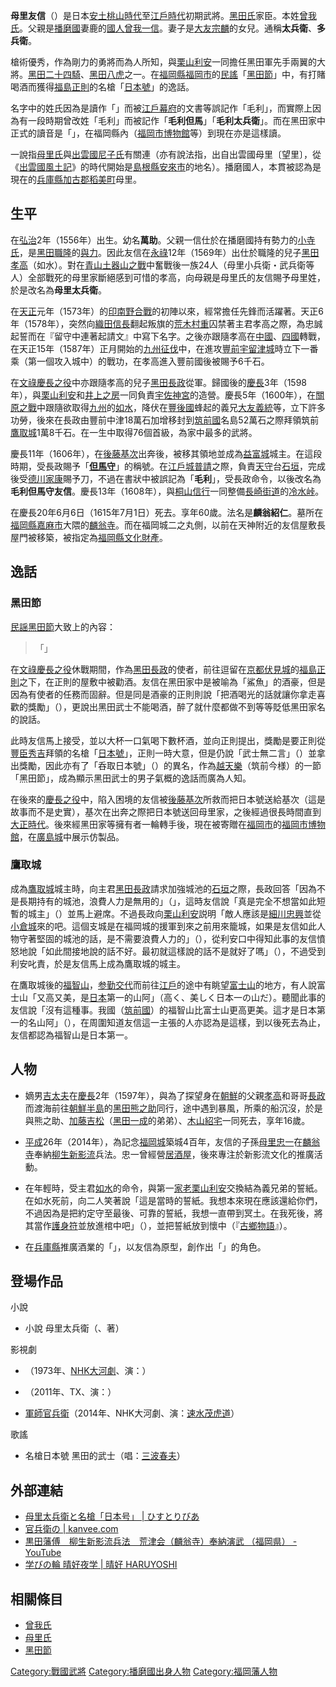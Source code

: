 {{日本武士
|名稱= 母里 友信
|圖片名稱= Mori Tomonobu.jpg
|圖片大小= 250px
|圖片說明= 母里友信像（[[福岡市博物館|福岡市博物館]]藏）
|時代= [[日本戰國時代|日本戰國時代]]—[[江戶時代|江戶時代]]初期
|出生日期= [[弘治_(後奈良天皇)|弘治]]2年（1556年）
|出生地點= 
|逝世日期= [[慶長|慶長]]20年6月6日（1615年7月1日）
|逝世地點= 
|假名= 
|羅馬字= 
|幼名= 萬助
|改名= 
|别名= 太兵衛、多兵衛（通稱）
|諡号= 
|神号= 
|戒名= 麟翁紹仁
|洗禮名= 
|墓所= [[福岡縣|福岡縣]][[嘉麻市|嘉麻市]]的[[麟翁寺|麟翁寺]]
|朝廷官位= [[但馬守|但馬守]]
|幕府職位= 
|主君= [[黑田孝高|黑田孝高]]→[[黑田長政|長政]]
|藩= [[筑前國|筑前國]][[福岡藩|福岡藩]]士
|氏族= [[曾我氏|曾我氏]]→[[母里氏|母里氏]]
|父母= 父：[[曾我一信|曾我一信]]<BR>母：[[母里氏|母里氏]]
|養父= 
|養母= 
|兄弟= 兄：[[曾我太郎兵衛|曾我太郎兵衛]]<BR>弟：[[野村祐勝|野村祐勝]]
|姐妹= 
|正室= [[大友宗麟|大友宗麟]]的女兒
|側室= 
|嗣子= [[母里吉太夫|吉太夫]]、[[母里友生|友生]]、[[母里市郎右衛門|市郎右衛門]]
|嗣女= [[桐山信行|桐山信行]]室
|養子= 
|養女= 
}}
{{japanese|japanese=母里 友信|kana=ぼり／もり とものぶ|romaji=Bori / Mori Tomonobu}}
'''母里友信'''（{{bd|1556年||1615年|7月1日|}}）是日本[[安土桃山時代|安土桃山時代]]至[[江戶時代|江戶時代]]初期武將。[[黑田氏|黑田氏]]家臣。本姓[[曾我氏|曾我氏]]。父親是[[播磨國|播磨國]]妻鹿的[[國人眾|國人]][[曾我一信|曾我一信]]。妻子是[[大友宗麟|大友宗麟]]的女兒。通稱'''太兵衛'''、'''多兵衛'''。

槍術優秀，作為剛力的勇將而為人所知，與[[栗山利安|栗山利安]]一同擔任黑田軍先手兩翼的大將。[[黑田二十四騎|黑田二十四騎]]、[[黑田八虎|黑田八虎]]之一。在[[福岡縣|福岡縣]][[福岡市|福岡市]]的[[民謠|民謠]]「[[黑田節|黑田節]]」中，有打賭喝酒而獲得[[福島正則|福島正則]]的名槍「[[日本號|日本號]]」的逸話。

名字中的姓氏因為是讀作「{{lang|ja|もり}}」而被[[江戶幕府|江戶幕府]]的文書等誤記作「毛利」，而實際上因為有一段時期曾改姓「毛利」而被記作「'''毛利但馬'''」「'''毛利太兵衛'''」。而在黑田家中正式的讀音是「{{lang|ja|ぼり}}」，在福岡縣內（[[福岡市博物館|福岡市博物館]]等）到現在亦是這樣讀。

一說指[[母里氏|母里氏]]與[[出雲國|出雲國]][[尼子氏|尼子氏]]有關連（亦有說法指，出自出雲國母里〔望里〕，從《[[出雲國風土記|出雲國風土記]]》的時代開始是[[島根縣|島根縣]][[安來市|安來市]]的地名）。播磨國人，本貫被認為是現在的[[兵庫縣|兵庫縣]][[加古郡|加古郡]][[稻美町|稻美町]]母里。

== 生平 ==
在[[弘治_(後奈良天皇)|弘治]]2年（1556年）出生。幼名'''萬助'''。父親一信仕於在播磨國持有勢力的[[小寺氏|小寺氏]]，是[[黑田職隆|黑田職隆]]的[[與力|與力]]。因此友信在[[永祿|永祿]]12年（1569年）出仕於職隆的兒子[[黑田孝高|黑田孝高]]（如水）。對在[[青山土器山之戰|青山土器山之戰]]中奮戰後一族24人（母里小兵衛・武兵衛等人）全部戰死的母里家斷絕感到可惜的孝高，向母親是母里氏的友信賜予母里姓，於是改名為'''母里太兵衛'''。

在[[天正_(日本)|天正]]元年（1573年）的[[印南野合戰|印南野合戰]]的初陣以來，經常擔任先鋒而活躍著。天正6年（1578年），突然向[[織田信長|織田信長]]翻起叛旗的[[荒木村重|荒木村重]]囚禁著主君孝高之際，為忠誠起誓而在『留守中連著起請文』中寫下名字。之後亦跟隨孝高在[[中國地方|中國]]、[[四國|四國]]轉戰，在天正15年（1587年）正月開始的[[九州征伐|九州征伐]]中，在進攻[[豐前|豐前]][[宇留津城|宇留津城]]時立下一番乘（第一個攻入城中）的戰功，在孝高進入豐前國後被賜予6千石。

在[[文祿慶長之役|文祿慶長之役]]中亦跟隨孝高的兒子[[黑田長政|黑田長政]]從軍。歸國後的[[慶長|慶長]]3年（1598年），與[[栗山利安|栗山利安]]和[[井上之房|井上之房]]一同負責[[宇佐神宮|宇佐神宮]]的造營。慶長5年（1600年），在[[關原之戰|關原之戰]]中跟隨欲取得[[九州_(日本)|九州]]的[[黑田如水|如水]]，降伏在[[豐後國|豐後國]]蜂起的義兄[[大友義統|大友義統]]等，立下許多功勞，後來在長政由豐前中津18萬石加增移封到[[筑前國|筑前國]]名島52萬石之際拜領筑前[[鷹取城|鷹取城]]1萬8千石。在一生中取得76個首級，為家中最多的武將。

慶長11年（1606年），在[[後藤基次|後藤基次]]出奔後，被移其領地並成為[[益富城|益富城]]城主。在這段時期，受長政賜予「'''[[但馬守|但馬守]]'''」的稱號。在[[江戶城|江戶城]][[普請|普請]]之際，負責[[天守|天守]]台[[石垣|石垣]]，完成後受[[德川家康|德川家康]]賜予刀，不過在書狀中被誤記為「'''毛利'''」，受長政命令，以後改名為'''毛利但馬守友信'''。慶長13年（1608年），與[[桐山信行|桐山信行]]一同整備[[長崎街道|長崎街道]]的[[冷水峠|冷水峠]]。

在慶長20年6月6日（1615年7月1日）死去。享年60歲。法名是'''麟翁紹仁'''。墓所在[[福岡縣|福岡縣]][[嘉麻市|嘉麻市]]大隈的[[麟翁寺|麟翁寺]]。而在福岡城二之丸側，以前在天神附近的友信屋敷長屋門被移築，被指定為[[日本文化財產|福岡縣文化財產]]。

== 逸話 ==
=== 黑田節 ===
<!-- 檔案不存在 [[file:Mori_Tomonobu_statue.jpg|200px]]）]] -->
<!-- 檔案不存在 [[file:Kurodabushi.jpg|300px]]博多口駅前）]] -->
[[民謡|民謡]][[黑田節|黑田節]]大致上的內容：
<blockquote>「{{lang|ja|酒は呑め呑め　呑むならば　日本一（ひのもといち）のこの槍を　呑み取るほどに呑むならば　これぞ真の黒田武士}}」</blockquote>

在[[文祿慶長之役|文祿慶長之役]]休戰期間，作為[[黑田長政|黑田長政]]的使者，前往逗留在[[京都|京都]][[伏見城|伏見城]]的[[福島正則|福島正則]]之下，在正則的屋敷中被勸酒。友信在黑田家中是被喻為「鯊魚」的酒豪，但是因為有使者的任務而固辭。但是同是酒豪的正則則說「把酒喝光的話就讓你拿走喜歡的獎勵」（{{lang|ja|飲み干せたならば好きな褒美をとらす}}），更說出黑田武士不能喝酒，醉了就什麼都做不到等等貶低黑田家名的說話。

此時友信馬上接受，並以大杯一口氣喝下數杯酒，並向正則提出，獎勵是要正則從[[豐臣秀吉|豐臣秀吉]]拜領的名槍「[[日本號|日本號]]」，正則一時大意，但是仍說「武士無二言」（{{lang|ja|武士に二言は無い}}）並拿出獎勵，因此亦有了「呑取日本號」（{{lang|ja|呑取り日本号}}）的異名，作為[[越天樂|越天樂]]（筑前今様）的一節「黑田節」，成為顯示黑田武士的男子氣概的逸話而廣為人知。

在後來的[[慶長之役|慶長之役]]中，陷入困境的友信被[[後藤基次|後藤基次]]所救而把日本號送給基次（這是故事而不是史實），基次在出奔之際把日本號送回母里家，之後經過很長時間直到[[大正時代|大正時代]]。後來經黑田家等擁有者一輪轉手後，現在被寄贈在[[福岡市|福岡市]]的[[福岡市博物館|福岡市博物館]]，在[[廣島城|廣島城]]中展示仿製品。

=== 鷹取城 ===
成為[[鷹取城|鷹取城]]城主時，向主君[[黑田長政|黑田長政]]請求加強城池的[[石垣|石垣]]之際，長政回答「因為不是長期持有的城池，浪費人力是無用的」（{{lang|ja|長く持ちこたえる城でないから、人力をついやすのは無用だ}}」，這時友信說「真是完全不想當如此短暫的城主」（{{lang|ja|そんな一時的な城の城主となるのはまっぴら}}）並馬上避席。不過長政向[[栗山利安|栗山利安]]説明「敵人應該是[[細川忠興|細川忠興]]並從[[小倉城|小倉城]]來的吧。這個支城是在福岡城的援軍到來之前用來籠城，如果是友信如此人物守著堅固的城池的話，是不需要浪費人力的」（{{lang|ja|敵は細川忠興であり小倉城より来るであろう。この支城は福岡城よりの援軍が来るまでの籠城用であり、しかも友信ほどの者であれば堅固に城を守るので、人力をついやすのは不要だ}}），從利安口中得知此事的友信憤怒地說「如此間接地說的話不好。最初就這樣說的話不是就好了嗎」（{{lang|ja|遠まわしに言うほうが悪い。最初からそう言えばいいではないか}}），不過受到利安叱責，於是友信馬上成為鷹取城的城主。

在鷹取城後的[[福智山|福智山]]，[[参勤交代|参勤交代]]而前往[[江戶|江戶]]的途中有眺望[[富士山|富士山]]的地方，有人說富士山「又高又美，是[[日本|日本]]第一的山阿」（高く、美しく日本一の山だ）。聽聞此事的友信說「沒有這種事。我國（[[筑前國|筑前國]]）的福智山比富士山更高更美。這才是日本第一的名山阿」（{{lang|ja|そんなことはない。わが国の福智山は富士山よりも高くて美しい。日本一の名山だ}}），在周圍知道友信這一主張的人亦認為是這樣，到以後死去為止，友信都認為福智山是日本第一。

== 人物 ==
*嫡男[[母里吉太夫|吉太夫]]在[[慶長|慶長]]2年（1597年），與為了探望身在[[朝鮮|朝鮮]]的父親[[黑田孝高|孝高]]和哥哥[[黑田長政|長政]]而渡海前往[[朝鮮半島|朝鮮半島]]的[[黑田熊之助|黑田熊之助]]同行，途中遇到暴風，所乘的船沉沒，於是與熊之助、[[加藤吉松|加藤吉松]]（[[黑田一成|黑田一成]]的弟弟）、[[木山紹宅|木山紹宅]]一同死去，享年16歲。

*[[平成|平成]]26年（2014年），為記念[[福岡城|福岡城]]築城4百年，友信的子孫[[母里忠一|母里忠一]]在[[麟翁寺|麟翁寺]]奉納[[柳生新影流|柳生新影流]]兵法。忠一曾經營[[居酒屋|居酒屋]]，後來專注於新影流文化的推廣活動。

*在年輕時，受主君[[黑田如水|如水]]的命令，與第一[[家老|家老]][[栗山利安|栗山利安]]交換結為義兄弟的誓紙。在如水死前，向二人笑著說「這是當時的誓紙。我想本來現在應該還給你們，不過因為是把約定守至最後、可靠的誓紙，我想一直帶到冥土。在我死後，將其當作[[護身符|護身符]]並放進棺中吧」（{{lang|ja|これはあの時の誓紙。本来なら今はもう返すべきだと思うが、最後まで約束を守ってくれた頼もしい誓紙だから冥土まで持って行こうと思ってる。自分が死んだら、お守りとして棺の中に入れておいてくれ}}），並把誓紙放到懷中（『[[古鄉物語|古鄉物語]]』）。

*在[[兵庫縣|兵庫縣]]推廣酒業的「{{tsl|ja|はりま酒文化ツーリズム}}」，以友信為原型，創作出「{{lang|ja|もりりぃ}}」的角色。

== 登場作品 ==
;小說
*小說 母里太兵衛（{{tsl|ja|学陽書房}}、{{tsl|ja|羽生道英}}著）

;影視劇
*{{tsl|ja|国盗り物語 (NHK大河ドラマ)|国盜物語}}（1973年、[[NHK大河劇|NHK大河劇]]、演：{{tsl|ja|高津住男}}）
*{{tsl|ja|戦国疾風伝 二人の軍師 秀吉に天下を獲らせた男たち|戰國疾風傳 二人軍師}}（2011年、TX、演：{{tsl|ja|本田大輔}}）
*[[軍師官兵衛|軍師官兵衛]]（2014年、NHK大河劇、演：[[速水茂虎道|速水茂虎道]]）

;歌謠
*名槍日本號 黑田的武士（唱：[[三波春夫|三波春夫]]）

== 外部連結 ==
*[http://historivia.com/cat7/mori-tomonobu/810/ 母里太兵衛と名槍「日本号」 | ひすとりびあ] {{Wayback|url=http://historivia.com/cat7/mori-tomonobu/810/ |date=20150724190552 }}
*[https://web.archive.org/web/20160215223501/http://kanvee.com/note/archive/201312borichuuichi.php 官兵衛の | kanvee.com]
*[https://www.youtube.com/watch?v=Mz0Dpmxyf0A 黒田藩傅　柳生新影流兵法　荒津会（麟翁寺）奉納演武 （福岡県） - YouTube] {{Wayback|url=https://www.youtube.com/watch?v=Mz0Dpmxyf0A |date=20200801073453 }}
*[https://web.archive.org/web/20160305115223/http://www.haruyoshi.jp/yagaku/yagaku_detail05.html 学びの輪 晴好夜学 | 晴好 HARUYOSHI]

== 相關條目 ==
*[[曾我氏|曾我氏]]
*[[母里氏|母里氏]]
*[[黑田節|黑田節]]

[[Category:戰國武將|Category:戰國武將]]
[[Category:播磨國出身人物|Category:播磨國出身人物]]
[[Category:福岡藩人物|Category:福岡藩人物]]